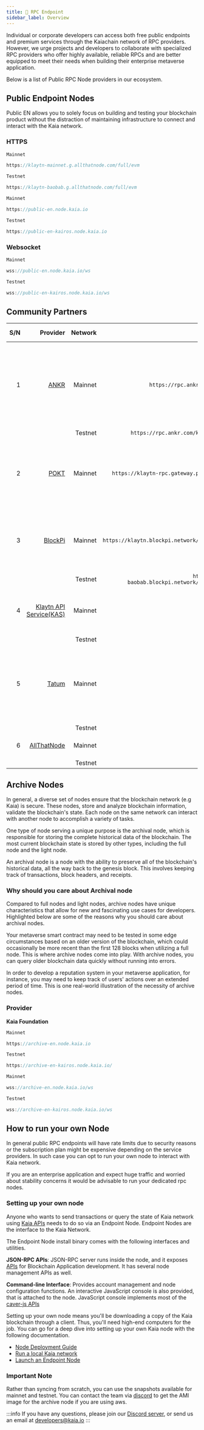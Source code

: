 ```yaml
---
title: 🚀 RPC Endpoint
sidebar_label: Overview
---
```





Individual or corporate developers can access both free public endpoints and premium services through the Kaiachain network of RPC providers.
However, we urge projects and developers to collaborate with specialized RPC providers who offer highly available, reliable RPCs and are better equipped to meet their needs when building their enterprise metaverse application.

Below is a list of Public RPC Node providers in our ecosystem.

## Public Endpoint Nodes <a id="Public Endpoint Nodes"> </a>

Public EN allows you to solely focus on building and testing your blockchain product without the distraction of maintaining infrastructure to connect and interact with the Kaia network.

### HTTPS  


<Tabs>
<TabItem value="atn" label="AllThatNode">

```js
Mainnet

https://klaytn-mainnet.g.allthatnode.com/full/evm

Testnet

https://klaytn-baobab.g.allthatnode.com/full/evm
```

</TabItem>
<TabItem value="kf" label="Kaia Foundation">

```js
Mainnet 

https://public-en.node.kaia.io

Testnet

https://public-en-kairos.node.kaia.io
```

</TabItem>
</Tabs>

### Websocket


<Tabs>
<TabItem value="kf" label="Kaia Foundation">

```js
Mainnet 

wss://public-en.node.kaia.io/ws

Testnet

wss://public-en-kairos.node.kaia.io/ws
```

</TabItem>
</Tabs>


## Community Partners <a id="Community Partners"> </a>


| S/N      | Provider | Network     |  Endpoint     |      Request Limit     | Mode          |   
|      ---: |    ----:|         ---:|          ---: |                   ---: |         ---:  |
| 1        |  [ANKR](https://www.ankr.com/docs/build-blockchain/overview)        |   Mainnet          |  ```https://rpc.ankr.com/klaytn  ```           |   500 requests per second on the free plan, and 1,500 on the premium. It is upgradable on request.                     |      Free and [Subscription Plan](https://www.ankr.com/rpc/pricing/)          |
|          |          |    Testnet         |     ``` https://rpc.ankr.com/klaytn_testnet```          |                        |               |               |
|    2      |     [POKT](https://docs.pokt.network/)      |    Mainnet                |   ```https://klaytn-rpc.gateway.pokt.network/ ```           |   250,000 Requests Per Day Free Tier (up to two applications, with unlimited endpoints)               |            Free and Pay-As-You-Go Plan           |               
|     3      |   [BlockPi](https://docs.blockpi.io/)        |      Mainnet          |   ```https://klaytn.blockpi.network/v1/rpc/public ```       |    20 requests per second on free services, and unlimited for paid packages.           |    Free and Paid Plan           |
|       |           |  Testnet         |   ```https://klaytn-baobab.blockpi.network/v1/rpc/public```        |               |           |
|    4       |      [Klaytn API Service(KAS)](https://www.klaytnapi.com/en/resource/docs/readme)             |   Mainnet            |               |  10,000 requests per day (100 requests per second) for the free plan             |     Free and [Paid Plan](https://www.klaytnapi.com/en/landing/pricings)          |
|           |       |  Testnet         |           |               |           |
|    5       |     [Tatum](https://apidoc.tatum.io/tag/Klaytn?_gl=1*1dhfv8u*_ga*MzY5NDMyNzg5LjE2NDQ1NTk1MzA.*_ga_BH6F6RKJW6*MTY2MjAxNDQ0OS4xNy4xLjE2NjIwMTQ2MTQuMjQuMC4w)      |     Mainnet          |               |  5 requests per second for the free plan, and 200 requests per second for the paid plans (Start, Basic)             |  Free and [Subscription Plan](https://tatum.io/pricing)            |
|           |               |    Testnet           |           |               |               |
|     6      |   [AllThatNode](https://docs.allthatnode.com/protocols/klaytn/klaytn-samples)            |    Mainnet           |               |       20,000 request per day    |    Free and [Paid Plan](https://www.allthatnode.com/pricing.dsrv)       |
|           |               |     Testnet          |               |           |           |


## Archive Nodes
In general, a diverse set of nodes ensure that the blockchain network (e.g Kaia) is secure. These nodes, store and analyze blockchain information, validate the blockchain's state. Each node on the same network can interact with another node to accomplish a variety of tasks.

One type of node serving a unique purpose is the archival node, which is responsible for storing the complete historical data of the blockchain. The most current blockchain state is stored by other types, including the full node and the light node.

An archival node is a node with the ability to preserve all of the blockchain's historical data, all the way back to the genesis block. This involves keeping track of transactions, block headers, and receipts.

### Why should you care about Archival node

Compared to full nodes and light nodes, archive nodes have unique characteristics that allow for new and fascinating use cases for developers.  Highlighted below are some of the reasons why you should care about archival nodes.

Your metaverse smart contract may need to be tested in some edge circumstances based on an older version of the blockchain, which could occasionally be more recent than the first 128 blocks when utilizing a full node. This is where archive nodes come into play. With archive nodes, you can query older blockchain data quickly without running into errors.

In order to develop a reputation system in your metaverse application, for instance, you may need to keep track of users' actions over an extended period of time. This is one real-world illustration of the necessity of archive nodes.


### Provider
**Kaia Foundation**

<Tabs>
<TabItem value="kf1" label="HTTPS">

```js
Mainnet

https://archive-en.node.kaia.io

Testnet

https://archive-en-kairos.node.kaia.io/
```

</TabItem>

<TabItem value="kf2" label="WSS">

```js
Mainnet

wss://archive-en.node.kaia.io/ws

Testnet

wss://archive-en-kairos.node.kaia.io/ws
```

</TabItem>

</Tabs>

## How to run your own Node
In general public RPC endpoints will have rate limits due to security reasons or the subscription plan might be expensive depending on the service providers. In such case you can opt to run your own node to interact with Kaia network. 

If you are an enterprise application and expect huge traffic and worried about stability concerns it would be advisable to run your dedicated rpc nodes. 



### Setting up your own node

Anyone who wants to send transactions or query the state of Kaia network using [Kaia APIs](https://github.com/klaytn/klaytn-docs/blob/master/docs/installation-guide/dapp/json-rpc/README.md) needs to do so via an Endpoint Node. Endpoint Nodes are the interface to the Kaia Network.

The Endpoint Node install binary comes with the following interfaces and utilities.

**JSON-RPC APIs**: JSON-RPC server runs inside the node, and it exposes [APIs](https://github.com/klaytn/klaytn-docs/blob/master/docs/installation-guide/dapp/json-rpc/README.md) for Blockchain Application development. It has several node management APIs as well.

**Command-line Interface**: Provides account management and node configuration functions. An interactive JavaScript console is also provided, that is attached to the node. JavaScript console implements most of the [caver-js APIs](https://github.com/klaytn/klaytn-docs/blob/master/docs/installation-guide/dapp/sdk/caver-js/README.md)

Setting up your own node means you'll be downloading a copy of the Kaia blockchain through a client. Thus, you'll need high-end  computers for the job.  You can go for a deep dive into setting up your own Kaia node with the following documentation. 


* [Node Deployment Guide](https://docs.kaia.io/docs/nodes/)
* [Run a local Kaia network](https://klaytn.foundation/how-to-run-a-local-klaytn-network/)
* [Launch an Endpoint Node](https://docs.kaia.io/docs/nodes/endpoint-node/install-endpoint-nodes/)


### Important Note

Rather than syncing from scratch, you can use the snapshots available for mainnet and testnet. You can contact the team via [discord](https://discord.gg/kaiachain) to get the AMI image for the archive node if you are using aws. 


:::info
If you have any questions, please join our [Discord server](https://discord.gg/kaiachain), or send us an email at developers@kaia.io
:::
